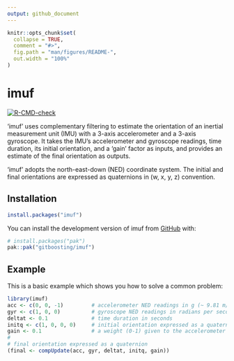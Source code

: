 ```yaml
---
output: github_document
---
```


<!-- README.md is generated from README.Rmd. Please edit that file -->

```r
knitr::opts_chunk$set(
  collapse = TRUE,
  comment = "#>",
  fig.path = "man/figures/README-",
  out.width = "100%"
)
```

# imuf

<!-- badges: start -->
[![R-CMD-check](https://github.com/gitboosting/imuf/actions/workflows/R-CMD-check.yaml/badge.svg)](https://github.com/gitboosting/imuf/actions/workflows/R-CMD-check.yaml)
<!-- badges: end -->

'imuf' uses complementary filtering to estimate the orientation of an inertial measurement unit (IMU) with a 3-axis accelerometer and a 3-axis gyroscope. It takes the IMU's accelerometer and gyroscope readings, time duration, its initial orientation, and a 'gain' factor as inputs, and provides an estimate of the final orientation as outputs.

'imuf' adopts the north-east-down (NED) coordinate system. The initial and final orientations are expressed as quaternions in (w, x, y, z) convention.

## Installation

```r
install.packages("imuf")
```

You can install the development version of imuf from [GitHub](https://github.com/) with:

``` r
# install.packages("pak")
pak::pak("gitboosting/imuf")
```

## Example

This is a basic example which shows you how to solve a common problem:

```r
library(imuf)
acc <- c(0, 0, -1)         # accelerometer NED readings in g (~ 9.81 m/s^2) 
gyr <- c(1, 0, 0)          # gyroscope NED readings in radians per second
deltat <- 0.1              # time duration in seconds
initq <- c(1, 0, 0, 0)     # initial orientation expressed as a quaternion
gain <- 0.1                # a weight (0-1) given to the accelerometer readings
#
# final orientation expressed as a quaternion
(final <- compUpdate(acc, gyr, deltat, initq, gain))
```
